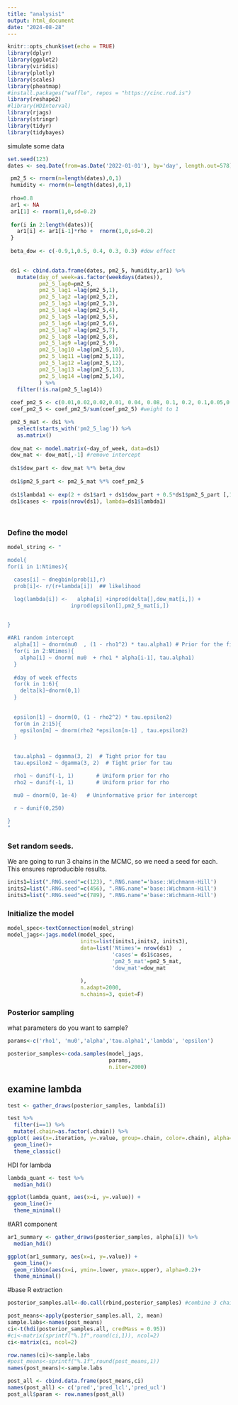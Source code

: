 ```yaml
---
title: "analysis1"
output: html_document
date: "2024-08-28"
---
```


```r
knitr::opts_chunk$set(echo = TRUE)
library(dplyr)
library(ggplot2)
library(viridis)
library(plotly)
library(scales)
library(pheatmap)
#install.packages("waffle", repos = "https://cinc.rud.is") 
library(reshape2)
#library(HDInterval)
library(rjags)
library(stringr)
library(tidyr)
library(tidybayes)

```

simulate some data

```r
set.seed(123)
dates <- seq.Date(from=as.Date('2022-01-01'), by='day', length.out=578)

 pm2_5 <- rnorm(n=length(dates),0,1)
 humidity <- rnorm(n=length(dates),0,1)
 
 rho=0.8
 ar1 <- NA
 ar1[1] <- rnorm(1,0,sd=0.2)
 
 for(i in 2:length(dates)){
   ar1[i] <- ar1[i-1]*rho +  rnorm(1,0,sd=0.2)
 }
 
 beta_dow <- c(-0.9,1,0.5, 0.4, 0.3, 0.3) #dow effect

 
 ds1 <- cbind.data.frame(dates, pm2_5, humidity,ar1) %>%
   mutate(day_of_week=as.factor(weekdays(dates)),
          pm2_5_lag0=pm2_5,
          pm2_5_lag1 =lag(pm2_5,1),
          pm2_5_lag2 =lag(pm2_5,2),
          pm2_5_lag3 =lag(pm2_5,3),
          pm2_5_lag4 =lag(pm2_5,4),
          pm2_5_lag5 =lag(pm2_5,5),
          pm2_5_lag6 =lag(pm2_5,6),
          pm2_5_lag7 =lag(pm2_5,7),
          pm2_5_lag8 =lag(pm2_5,8),
          pm2_5_lag9 =lag(pm2_5,9),
          pm2_5_lag10 =lag(pm2_5,10),
          pm2_5_lag11 =lag(pm2_5,11),
          pm2_5_lag12 =lag(pm2_5,12),
          pm2_5_lag13 =lag(pm2_5,13),
          pm2_5_lag14 =lag(pm2_5,14),
          ) %>%
   filter(!is.na(pm2_5_lag14))
 
 coef_pm2_5 <- c(0.01,0.02,0.02,0.01, 0.04, 0.08, 0.1, 0.2, 0.1,0.05,0.02,0.01,0.01, 0,0)
 coef_pm2_5 <- coef_pm2_5/sum(coef_pm2_5) #weight to 1

 pm2_5_mat <- ds1 %>%
   select(starts_with('pm2_5_lag')) %>%
   as.matrix()
 
 dow_mat <- model.matrix(~day_of_week, data=ds1) 
 dow_mat <- dow_mat[,-1] #remove intercept
 
 ds1$dow_part <- dow_mat %*% beta_dow
 
 ds1$pm2_5_part <- pm2_5_mat %*% coef_pm2_5
 
 ds1$lambda1 <- exp(2 + ds1$ar1 + ds1$dow_part + 0.5*ds1$pm2_5_part [,1])
 ds1$cases <- rpois(nrow(ds1), lambda=ds1$lambda1)
 
 
```



### Define the model 
```r

model_string <- "

model{
for(i in 1:Ntimes){

  cases[i] ~ dnegbin(prob[i],r)
  prob[i]<- r/(r+lambda[i])  ## likelihood 

  log(lambda[i]) <-   alpha[i] +inprod(delta[],dow_mat[i,]) +
                    inprod(epsilon[],pm2_5_mat[i,])
  

}

#AR1 random intercept
  alpha[1] ~ dnorm(mu0  , (1 - rho1^2) * tau.alpha1) # Prior for the first time point
  for(i in 2:Ntimes){
    alpha[i] ~ dnorm( mu0  + rho1 * alpha[i-1], tau.alpha1)
  }
  
  #day of week effects
  for(k in 1:6){
    delta[k]~dnorm(0,1)
  }
  
  
  epsilon[1] ~ dnorm(0, (1 - rho2^2) * tau.epsilon2)
  for(m in 2:15){
    epsilon[m] ~ dnorm(rho2 *epsilon[m-1] , tau.epsilon2)
  }
  

  tau.alpha1 ~ dgamma(3, 2)  # Tight prior for tau 
  tau.epsilon2 ~ dgamma(3, 2)  # Tight prior for tau 

  rho1 ~ dunif(-1, 1)       # Uniform prior for rho
  rho2 ~ dunif(-1, 1)       # Uniform prior for rho

  mu0 ~ dnorm(0, 1e-4)   # Uninformative prior for intercept
  
  r ~ dunif(0,250)

}
"
```

### Set random seeds. 
We are going to run 3 chains in the MCMC, so we need a seed for each. This ensures reproducible results.

```r
inits1=list(".RNG.seed"=c(123), ".RNG.name"='base::Wichmann-Hill')
inits2=list(".RNG.seed"=c(456), ".RNG.name"='base::Wichmann-Hill')
inits3=list(".RNG.seed"=c(789), ".RNG.name"='base::Wichmann-Hill')
```

### Initialize the model
```r
model_spec<-textConnection(model_string)
model_jags<-jags.model(model_spec,
                       inits=list(inits1,inits2, inits3),
                       data=list('Ntimes'= nrow(ds1)  ,
                                 'cases'= ds1$cases,
                                 'pm2_5_mat'=pm2_5_mat,
                                 'dow_mat'=dow_mat
                                 
                       ),
                       n.adapt=2000,
                       n.chains=3, quiet=F)
```

### Posterior sampling

what parameters do you want to sample?
```r
params<-c('rho1', 'mu0','alpha','tau.alpha1','lambda', 'epsilon')

```

```r
posterior_samples<-coda.samples(model_jags, 
                                params, 
                                n.iter=2000)
```
## examine lambda
```r
test <- gather_draws(posterior_samples, lambda[i])

test %>%
  filter(i==1) %>%
  mutate(.chain=as.factor(.chain)) %>%
ggplot( aes(x=.iteration, y=.value, group=.chain, color=.chain), alpha=0.2) +
  geom_line()+
  theme_classic()


```

HDI for lambda
```r
lambda_quant <- test %>%
  median_hdi()

ggplot(lambda_quant, aes(x=i, y=.value)) +
  geom_line()+
  theme_minimal()
```


#AR1 component
```r
ar1_summary <- gather_draws(posterior_samples, alpha[i]) %>%
  median_hdi()

ggplot(ar1_summary, aes(x=i, y=.value)) +
  geom_line()+
  geom_ribbon(aes(x=i, ymin=.lower, ymax=.upper), alpha=0.2)+
  theme_minimal()

```



#base R extraction
```r
posterior_samples.all<-do.call(rbind,posterior_samples) #combine 3 chains into 1 data frame

post_means<-apply(posterior_samples.all, 2, mean)
sample.labs<-names(post_means)
ci<-t(hdi(posterior_samples.all, credMass = 0.95))
#ci<-matrix(sprintf("%.1f",round(ci,1)), ncol=2)
ci<-matrix(ci, ncol=2)

row.names(ci)<-sample.labs
#post_means<-sprintf("%.1f",round(post_means,1))
names(post_means)<-sample.labs

post_all <- cbind.data.frame(post_means,ci) 
names(post_all) <- c('pred','pred_lcl','pred_ucl')
post_all$param <- row.names(post_all)
```


